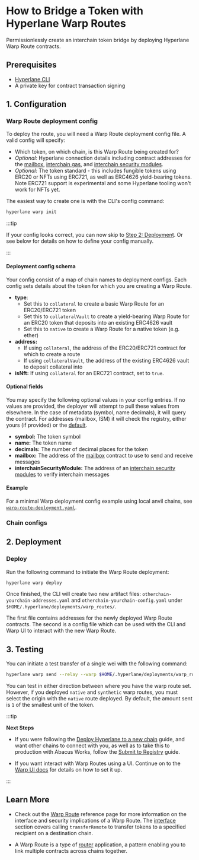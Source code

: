 
# How to Bridge a Token with Hyperlane Warp Routes

Permissionlessly create an interchain token bridge by deploying Hyperlane Warp Route contracts.

## Prerequisites

* [Hyperlane CLI](/docs/reference/cli.mdx)
* A private key for contract transaction signing

## 1. Configuration

### Warp Route deployment config

To deploy the route, you will need a Warp Route deployment config file. A valid config will specify:
* Which token, on which chain, is this Warp Route being created for?
* _Optional:_ Hyperlane connection details including contract addresses for the [mailbox](/docs/reference/messaging/messaging-interface.mdx), [interchain gas](/docs/reference/hooks/interchain-gas.mdx), and [interchain security modules](/docs/reference/ISM/specify-your-ISM.mdx).
* _Optional:_ The token standard - this includes fungible tokens using ERC20 or NFTs using ERC721, as well as ERC4626 yield-bearing tokens. Note ERC721 support is experimental and some Hyperlane tooling won't work for NFTs yet.

The easiest way to create one is with the CLI's config command:

```bash
hyperlane warp init
```

:::tip

If your config looks correct, you can now skip to [Step 2: Deployment](#2-deployment).
Or see below for details on how to define your config manually.

:::

#### Deployment config schema

Your config consist of a map of chain names to deployment configs. Each config sets details about the token for which you are creating a Warp Route.

* **type**:
    - Set this to `collateral` to create a basic Warp Route for an ERC20/ERC721 token
    - Set this to `collateralVault` to create a yield-bearing Warp Route for an ERC20 token that deposits into an existing ERC4626 vault
    - Set this to `native` to create a Warp Route for a native token (e.g. ether)
* **address:**
    - If using `collateral`, the address of the ERC20/ERC721 contract for which to create a route
    - If using `collateralVault`, the address of the existing ERC4626 vault to deposit collateral into
* **isNft:** If using `collateral` for an ERC721 contract, set to `true`.

#### Optional fields

You may specify the following optional values in your config entries. If no values are provided, the deployer will attempt to pull these values from elsewhere. In the case of metadata (symbol, name decimals), it will query the contract. For addresses (mailbox, ISM) it will check the registry, either yours (if provided) or the [default](/docs/reference/registries#default-registry).

* **symbol:** The token symbol
* **name:** The token name
* **decimals:** The number of decimal places for the token
* **mailbox:** The address of the [mailbox](/docs/reference/messaging/messaging-interface.mdx) contract to use to send and receive messages
* **interchainSecurityModule:** The address of an [interchain security modules](/docs/reference/ISM/specify-your-ISM.mdx) to verify interchain messages

#### Example

For a minimal Warp deployment config example using local anvil chains, see [`warp-route-deployment.yaml`](https://github.com/hyperlane-xyz/hyperlane-monorepo/blob/main/typescript/cli/examples/warp-route-deployment.yaml).

### Chain configs

<CliChainsPartial />

## 2. Deployment

### Deploy

Run the following command to initiate the Warp Route deployment:

```bash
hyperlane warp deploy
```

Once finished, the CLI will create two new artifact files: `otherchain-yourchain-addresses.yaml` and `otherchain-yourchain-config.yaml` under `$HOME/.hyperlane/deployments/warp_routes/`. 

The first file contains addresses for the newly deployed Warp Route contracts. The second is a config file which can be used with the CLI and Warp UI to interact with the new Warp Route.

## 3. Testing

You can initiate a test transfer of a single wei with the following command:

```bash
hyperlane warp send --relay --warp $HOME/.hyperlane/deployments/warp_routes/TOKEN/corechain-yourchain-config.yaml
```

You can test in either direction between where you have the warp route set. However, if you deployed `native` and `synthetic` warp routes, you must select the origin with the `native` route deployed. By default, the amount sent is `1` of the smallest unit of the token.

:::tip

**Next Steps**

- If you were following the [Deploy Hyperlane to a new chain](/docs/deploy-hyperlane#3-warp-route) guide, and want other chains to connect with you, as well as to take this to production with Abacus Works, follow the [Submit to Registry](/docs/deploy-hyperlane#4-submit-to-registry) guide.

- If you want interact with Warp Routes using a UI. Continue on to the [Warp UI docs](/docs/guides/deploy-warp-route-UI.mdx) for details on how to set it up.

:::

## Learn More 

- Check out the [Warp Route](/docs/reference/applications/warp-routes) reference page for more information on the interface and security implications of a Warp Route. The [interface](/docs/reference/applications/warp-routes#interface) section covers calling `transferRemote` to transfer tokens to a specified recipient on a destination chain.

- A Warp Route is a type of [router](docs/reference/libraries/router.mdx) application, a pattern enabling you to link multiple contracts across chains together.
